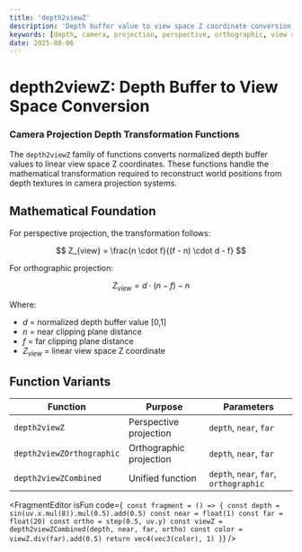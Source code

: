 ```yaml
---
title: 'depth2viewZ'
description: 'Depth buffer value to view space Z coordinate conversion for camera projection systems'
keywords: [depth, camera, projection, perspective, orthographic, view space, transformation]
date: 2025-08-06
---
```



# depth2viewZ: Depth Buffer to View Space Conversion

### Camera Projection Depth Transformation Functions

The `depth2viewZ` family of functions converts normalized depth buffer values to linear view space Z coordinates. These functions handle the mathematical transformation required to reconstruct world positions from depth textures in camera projection systems.

## Mathematical Foundation

For perspective projection, the transformation follows:

$$
Z_{view} = \frac{n \cdot f}{(f - n) \cdot d - f}
$$

For orthographic projection:

$$
Z_{view} = d \cdot (n - f) - n
$$

Where:

- $d$ = normalized depth buffer value [0,1]
- $n$ = near clipping plane distance
- $f$ = far clipping plane distance
- $Z_{view}$ = linear view space Z coordinate

## Function Variants

| Function                  | Purpose                 | Parameters                             |
| ------------------------- | ----------------------- | -------------------------------------- |
| `depth2viewZ`             | Perspective projection  | `depth`, `near`, `far`                 |
| `depth2viewZOrthographic` | Orthographic projection | `depth`, `near`, `far`                 |
| `depth2viewZCombined`     | Unified function        | `depth`, `near`, `far`, `orthographic` |

<FragmentEditor
        isFun
        code={`
const fragment = () => {
        const depth = sin(uv.x.mul(8)).mul(0.5).add(0.5)
        const near = float(1)
        const far = float(20)
        const ortho = step(0.5, uv.y)
        const viewZ = depth2viewZCombined(depth, near, far, ortho)
        const color = viewZ.div(far).add(0.5)
        return vec4(vec3(color), 1)
}`}
/>
